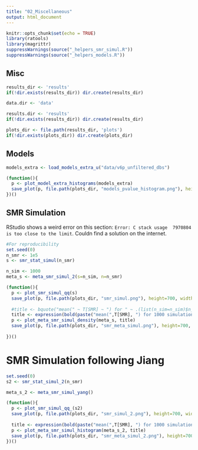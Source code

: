 ```yaml
---
title: "02_Miscellaneous"
output: html_document
---
```


```r
knitr::opts_chunk$set(echo = TRUE)
library(ratools)
library(magrittr)
suppressWarnings(source("_helpers_smr_simul.R"))
suppressWarnings(source("_helpers_models.R"))
```

## Misc

```r
results_dir <- 'results'
if(!dir.exists(results_dir)) dir.create(results_dir)

data.dir <- 'data'

results.dir <- 'results'
if(!dir.exists(results_dir)) dir.create(results_dir)

plots_dir <- file.path(results_dir, 'plots')
if(!dir.exists(plots_dir)) dir.create(plots_dir)
```

## Models

```r
models_extra <- load_models_extra_u("data/v6p_unfiltered_dbs")
```

```r
(function(){ 
  p <- plot_model_extra_histograms(models_extra) 
  save_plot(p, file.path(plots_dir, "models_pvalue_histogram.png"), height=600, width=600)
})()
```

## SMR Simulation

RStudio shows a weird error on this section: `Error: C stack usage  7970804 is too close to the limit`.
Couldn find a solution on the internet.

```r
#For reproducibility
set.seed(0)
n_smr <- 1e5
s <- smr_stat_simul(n_smr)

n_sim <- 1000
meta_s <- meta_smr_simul_2(s=n_sim, n=n_smr)
```

```r
(function(){
  p <- plot_smr_simul_qq(s)
  save_plot(p, file.path(plots_dir, "smr_simul.png"), height=700, width=700)
  
  #title <- bquote("mean(" ~ T[SMR] ~ ") for " ~ .(list(n_sim=n_sim)$n_sim) ~ " simulations")
  title <- expression(bold(paste("mean(",T[SMR], ") for 1000 simulations")))
  p <- plot_meta_smr_simul_density(meta_s, title)
  save_plot(p, file.path(plots_dir, "smr_meta_simul.png"), height=700, width=700)
 
})()
```

# SMR Simulation following Jiang

```r
set.seed(0)
s2 <- smr_stat_simul_2(n_smr)

meta_s_2 <- meta_smr_simul_yang()
```

```r
(function(){
  p <- plot_smr_simul_qq_(s2)
  save_plot(p, file.path(plots_dir, "smr_simul_2.png"), height=700, width=700)
  
  title <- expression(bold(paste("mean(",T[SMR], ") for 1000 simulations")))
  p <- plot_meta_smr_simul_histogram(meta_s_2, title)
  save_plot(p, file.path(plots_dir, "smr_meta_simul_2.png"), height=700, width=700)
})()

```





